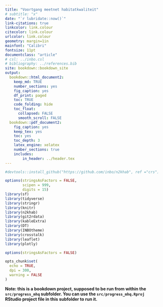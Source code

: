 ```yaml
---
title: "Voortgang meetnet habitatkwaliteit"
# subtitle: "x"
date: "`r lubridate::now()`"
link-citations: true
linkcolor: link.colour
citecolor: link.colour
urlcolor: link.colour
geometry: margin=1in
mainfont: "Calibri"
fontsize: 11pt
documentclass: "article"
# csl: ../inbo.csl
# bibliography: ../references.bib
site: bookdown::bookdown_site
output:
  bookdown::html_document2:
    keep_md: TRUE
    number_sections: yes
    fig_caption: yes
    df_print: paged
    toc: TRUE
    code_folding: hide
    toc_float:
      collapsed: FALSE
      smooth_scroll: FALSE
  bookdown::pdf_document2:
    fig_caption: yes
    keep_tex: yes
    toc: yes
    toc_depth: 3
    latex_engine: xelatex
    number_sections: true
    includes:
        in_header: ../header.tex
---
```


```r

#devtools::install_github("https://github.com/inbo/n2khab", ref ="crs")

options(stringsAsFactors = FALSE,
        scipen = 999, 
        digits = 15)
library(sf)
library(tidyverse)
library(stringr)
library(knitr)
library(n2khab)
library(git2rdata)
library(kableExtra)
library(DT)
library(INBOtheme)
library(crosstalk)
library(leaflet)
library(plotly)

options(stringsAsFactors = FALSE)

opts_chunk$set(
  echo = TRUE,
  dpi = 300,
  warning = FALSE
)
```

**Note: this is a bookdown project, supposed to be run from within the `src/progress_mhq` subfolder. You can use the `src/progress_mhq.Rproj` RStudio project file in this subfolder to run it.**





